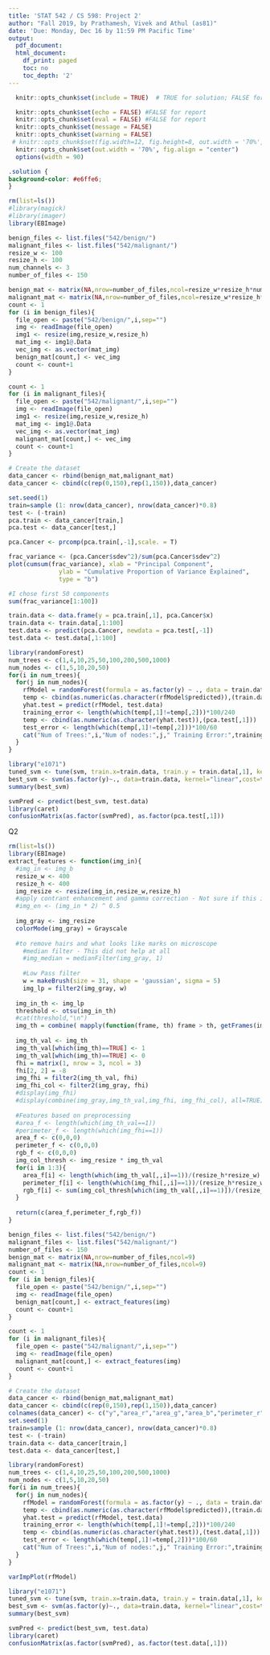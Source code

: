 ```yaml
---
title: 'STAT 542 / CS 598: Project 2'
author: "Fall 2019, by Prathamesh, Vivek and Athul (as81)"
date: 'Due: Monday, Dec 16 by 11:59 PM Pacific Time'
output:
  pdf_document:
  html_document:
    df_print: paged
    toc: no
    toc_depth: '2'
---
```


```r
  knitr::opts_chunk$set(include = TRUE)  # TRUE for solution; FALSE for questions set

  knitr::opts_chunk$set(echo = FALSE) #FALSE for report
  knitr::opts_chunk$set(eval = FALSE) #FALSE for report
  knitr::opts_chunk$set(message = FALSE)
  knitr::opts_chunk$set(warning = FALSE)
 # knitr::opts_chunk$set(fig.width=12, fig.height=8, out.width = '70%', fig.align = "center")
  knitr::opts_chunk$set(out.width = '70%', fig.align = "center")
  options(width = 90)
```

```css
.solution {
background-color: #e6ffe6;
}
```

```r
rm(list=ls())
#library(magick)
#library(imager)
library(EBImage)

benign_files <- list.files("542/benign/")
malignant_files <- list.files("542/malignant/")
resize_w <- 100
resize_h <- 100
num_channels <- 3
number_of_files <- 150

benign_mat <- matrix(NA,nrow=number_of_files,ncol=resize_w*resize_h*num_channels)
malignant_mat <- matrix(NA,nrow=number_of_files,ncol=resize_w*resize_h*num_channels)
count <- 1
for (i in benign_files){
  file_open <- paste("542/benign/",i,sep="")
  img <- readImage(file_open)
  img1 <- resize(img,resize_w,resize_h)
  mat_img <- img1@.Data
  vec_img <- as.vector(mat_img)
  benign_mat[count,] <- vec_img
  count <- count+1
}

count <- 1
for (i in malignant_files){
  file_open <- paste("542/malignant/",i,sep="")
  img <- readImage(file_open)
  img1 <- resize(img,resize_w,resize_h)
  mat_img <- img1@.Data
  vec_img <- as.vector(mat_img)
  malignant_mat[count,] <- vec_img
  count <- count+1
}

```

```r
# Create the dataset
data_cancer <- rbind(benign_mat,malignant_mat)
data_cancer <- cbind(c(rep(0,150),rep(1,150)),data_cancer)
```

```r
set.seed(1)
train=sample (1: nrow(data_cancer), nrow(data_cancer)*0.8)
test <- (-train)
pca.train <- data_cancer[train,]
pca.test <- data_cancer[test,]
```

```r
pca.Cancer <- prcomp(pca.train[,-1],scale. = T)
```

```r
frac_variance <- (pca.Cancer$sdev^2)/sum(pca.Cancer$sdev^2)
plot(cumsum(frac_variance), xlab = "Principal Component",
              ylab = "Cumulative Proportion of Variance Explained",
              type = "b")
```
```r
#I chose first 50 components
sum(frac_variance[1:100])
```
```r
train.data <- data.frame(y = pca.train[,1], pca.Cancer$x)
train.data <- train.data[,1:100]
test.data <- predict(pca.Cancer, newdata = pca.test[,-1])
test.data <- test.data[,1:100]
```

```r
library(randomForest)
num_trees <- c(1,4,10,25,50,100,200,500,1000)
num_nodes <- c(1,5,10,20,50) 
for(i in num_trees){
  for(j in num_nodes){
    rfModel = randomForest(formula = as.factor(y) ~ ., data = train.data, importance = T, ntree=100, nodesize = 5)
    temp <- cbind(as.numeric(as.character(rfModel$predicted)),(train.data$y))
    yhat.test = predict(rfModel, test.data)
    training_error <- length(which(temp[,1]!=temp[,2]))*100/240
    temp <- cbind(as.numeric(as.character(yhat.test)),(pca.test[,1]))
    test_error <- length(which(temp[,1]!=temp[,2]))*100/60
    cat("Num of Trees:",i,"Num of nodes:",j," Training Error:",training_error," Test Error:",test_error,"\n")
  }
}
```

```r
library("e1071")
tuned_svm <- tune(svm, train.x=train.data, train.y = train.data[,1], kernel="linear", range=list(cost=10^(-2:2), gamma=c(0.1, 0.25,0.5,0.75,1,2)) )
best_svm <- svm(as.factor(y)~., data=train.data, kernel="linear",cost=tuned_svm$best.parameters$cost, gamma=tuned_svm$best.parameters$gamma)
summary(best_svm)
```
```r
svmPred <- predict(best_svm, test.data)
library(caret)
confusionMatrix(as.factor(svmPred), as.factor(pca.test[,1]))
```

Q2

```r
rm(list=ls())
library(EBImage)
extract_features <- function(img_in){
  #img_in <- img_b
  resize_w <- 400
  resize_h <- 400
  img_resize <- resize(img_in,resize_w,resize_h)
  #apply contrant enhancement and gamma correction - Not sure if this is needed. It didn't help 
  #img_en <- (img_in * 2) ^ 0.5
  
  img_gray <- img_resize
  colorMode(img_gray) = Grayscale
  
  #to remove hairs and what looks like marks on microscope
    #median filter - This did not help at all
    #img_median = medianFilter(img_gray, 1)
  
    #Low Pass filter
    w = makeBrush(size = 31, shape = 'gaussian', sigma = 5)
    img_lp = filter2(img_gray, w)
  
  img_in_th <- img_lp
  threshold <- otsu(img_in_th)
  #cat(threshold,"\n")
  img_th = combine( mapply(function(frame, th) frame > th, getFrames(img_in_th), threshold, SIMPLIFY=FALSE) )
  
  img_th_val <- img_th
  img_th_val[which(img_th)==TRUE] <- 1
  img_th_val[which(img_th)==TRUE] <- 0
  fhi = matrix(1, nrow = 3, ncol = 3)
  fhi[2, 2] = -8
  img_fhi = filter2(img_th_val, fhi)
  img_fhi_col <- filter2(img_gray, fhi)
  #display(img_fhi)
  #display(combine(img_gray,img_th_val,img_fhi, img_fhi_col), all=TRUE)
  
  #Features based on preprocessing
  #area_f <- length(which(img_th_val==1))
  #perimeter_f <- length(which(img_fhi==1))
  area_f <- c(0,0,0)
  perimeter_f <- c(0,0,0)
  rgb_f <- c(0,0,0)
  img_col_thresh <- img_resize * img_th_val
  for(i in 1:3){
    area_f[i] <- length(which(img_th_val[,,i]==1))/(resize_h*resize_w)
    perimeter_f[i] <- length(which(img_fhi[,,i]==1))/(resize_h*resize_w)
    rgb_f[i] <- sum(img_col_thresh[which(img_th_val[,,i]==1)])/(resize_h*resize_w)
  }
  
  return(c(area_f,perimeter_f,rgb_f))
}
```

```r
benign_files <- list.files("542/benign/")
malignant_files <- list.files("542/malignant/")
number_of_files <- 150
benign_mat <- matrix(NA,nrow=number_of_files,ncol=9)
malignant_mat <- matrix(NA,nrow=number_of_files,ncol=9)
count <- 1
for (i in benign_files){
  file_open <- paste("542/benign/",i,sep="")
  img <- readImage(file_open)
  benign_mat[count,] <- extract_features(img)
  count <- count+1
}

count <- 1
for (i in malignant_files){
  file_open <- paste("542/malignant/",i,sep="")
  img <- readImage(file_open)
  malignant_mat[count,] <- extract_features(img)
  count <- count+1
}

```

```r
# Create the dataset
data_cancer <- rbind(benign_mat,malignant_mat)
data_cancer <- cbind(c(rep(0,150),rep(1,150)),data_cancer)
colnames(data_cancer) <- c("y","area_r","area_g","area_b","perimeter_r","permiter_g","perimeter_b","color_r","color_g","color_b")
set.seed(1)
train=sample (1: nrow(data_cancer), nrow(data_cancer)*0.8)
test <- (-train)
train.data <- data_cancer[train,]
test.data <- data_cancer[test,]
```

```r
library(randomForest)
num_trees <- c(1,4,10,25,50,100,200,500,1000)
num_nodes <- c(1,5,10,20,50) 
for(i in num_trees){
  for(j in num_nodes){
    rfModel = randomForest(formula = as.factor(y) ~ ., data = train.data, importance = T, ntree=i, nodesize = j)
    temp <- cbind(as.numeric(as.character(rfModel$predicted)),(train.data[,1]))
    yhat.test = predict(rfModel, test.data)
    training_error <- length(which(temp[,1]!=temp[,2]))*100/240
    temp <- cbind(as.numeric(as.character(yhat.test)),(test.data[,1]))
    test_error <- length(which(temp[,1]!=temp[,2]))*100/60
    cat("Num of Trees:",i,"Num of nodes:",j," Training Error:",training_error," Test Error:",test_error,"\n")
  }
}
```

```r
varImpPlot(rfModel)
```

```r
library("e1071")
tuned_svm <- tune(svm, train.x=train.data, train.y = train.data[,1], kernel="linear", range=list(cost=10^(-2:2), gamma=c(0.1, 0.25,0.5,0.75,1,2)) )
best_svm <- svm(as.factor(y)~., data=train.data, kernel="linear",cost=tuned_svm$best.parameters$cost, gamma=tuned_svm$best.parameters$gamma)
summary(best_svm)
```

```r
svmPred <- predict(best_svm, test.data)
library(caret)
confusionMatrix(as.factor(svmPred), as.factor(test.data[,1]))
```